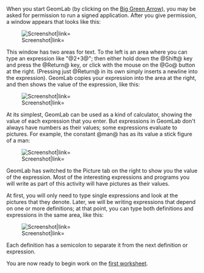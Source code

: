 When you start GeomLab (by clicking on the [[GeomLab|Big Green
Arrow]]), you may be asked for permission to run a signed application.
After you give permission, a window appears that looks like this:

[[Image:GeomLab-1.png|Screenshot|link=]]

This window has two areas for text. To the left
is an area where you can
type an expression like &quot;@2+3@&quot;; then either hold down the
@Shift@ key and press the @Return@ key, or click with the mouse on the
@Go@ button at the right. (Pressing just @Return@ in its own simply
inserts a newline into the expression).  GeomLab copies your expression
into the area at the right, 
and then shows the value of the expression, like this:

[[Image:GeomLab-2.png|Screenshot|link=]]

At its simplest, GeomLab can be used as a kind of calculator, showing
the value of each expression that you enter. But expressions in
GeomLab don't always have numbers as their values; some expressions
evaluate to pictures. For example, the constant @man@ has as its value
a stick figure of a man:

[[Image:GeomLab-3.png|Screenshot|link=]]

GeomLab has switched to the Picture tab on the right to show you the value of the expression.
Most of the interesting expressions and programs you will write as
part of this activity will have pictures as their values.

At first, you will only need to type single expressions and look at the pictures that they denote.  Later, we will be writing expressions that depend on one or more definitions; at that point, you can type both definitions and expressions in the same area, like this:

[[Image:GeomLab-4.png|Screenshot|link=]]

Each definition has a semicolon to separate it from the next definition or expression.

You are now ready to begin work on the 
[[Worksheets for GeomLab|first worksheet]].
